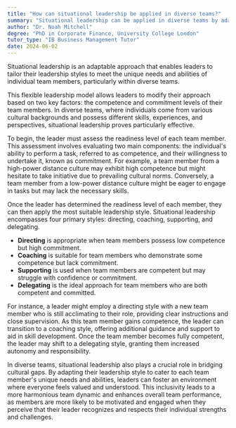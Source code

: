 ```yaml
---
title: "How can situational leadership be applied in diverse teams?"
summary: "Situational leadership can be applied in diverse teams by adapting leadership styles to suit individual team members' needs and abilities."
author: "Dr. Noah Mitchell"
degree: "PhD in Corporate Finance, University College London"
tutor_type: "IB Business Management Tutor"
date: 2024-06-02
---
```


Situational leadership is an adaptable approach that enables leaders to tailor their leadership styles to meet the unique needs and abilities of individual team members, particularly within diverse teams.

This flexible leadership model allows leaders to modify their approach based on two key factors: the competence and commitment levels of their team members. In diverse teams, where individuals come from various cultural backgrounds and possess different skills, experiences, and perspectives, situational leadership proves particularly effective.

To begin, the leader must assess the readiness level of each team member. This assessment involves evaluating two main components: the individual's ability to perform a task, referred to as competence, and their willingness to undertake it, known as commitment. For example, a team member from a high-power distance culture may exhibit high competence but might hesitate to take initiative due to prevailing cultural norms. Conversely, a team member from a low-power distance culture might be eager to engage in tasks but may lack the necessary skills.

Once the leader has determined the readiness level of each member, they can then apply the most suitable leadership style. Situational leadership encompasses four primary styles: directing, coaching, supporting, and delegating. 

- **Directing** is appropriate when team members possess low competence but high commitment.
- **Coaching** is suitable for team members who demonstrate some competence but lack commitment.
- **Supporting** is used when team members are competent but may struggle with confidence or commitment.
- **Delegating** is the ideal approach for team members who are both competent and committed.

For instance, a leader might employ a directing style with a new team member who is still acclimating to their role, providing clear instructions and close supervision. As this team member gains competence, the leader can transition to a coaching style, offering additional guidance and support to aid in skill development. Once the team member becomes fully competent, the leader may shift to a delegating style, granting them increased autonomy and responsibility.

In diverse teams, situational leadership also plays a crucial role in bridging cultural gaps. By adapting their leadership style to cater to each team member's unique needs and abilities, leaders can foster an environment where everyone feels valued and understood. This inclusivity leads to a more harmonious team dynamic and enhances overall team performance, as members are more likely to be motivated and engaged when they perceive that their leader recognizes and respects their individual strengths and challenges.
    